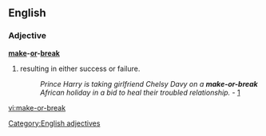 ==English==

===Adjective===
'''[[make]]-[[or]]-[[break]]''' {{uncountable}}

# resulting in either success or failure.
#:''Prince Harry is taking girlfriend Chelsy Davy on a '''make-or-break''' African holiday in a bid to heal their troubled relationship.'' - [http://www.topnews.in/make-or-break-african-retreat-prince-harry-and-chelsy-davy-28593]

[[Category:English adjectives]]

[[vi:make-or-break]]